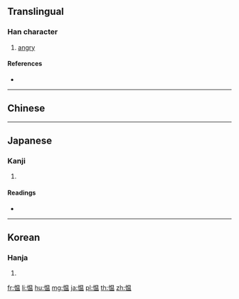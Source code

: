 {{also|慍}}
==Translingual==

===Han character===
{{Han char|rn=61|rad=心|as=09|sn=12|four=|canj=PABT|ids=⿰忄昷}}

# [[angry]]

====References====
* {{Han ref|kx=0395.240|dkj=10954|hdz=42327.150|uh=6120|ud=24864}}

----

==Chinese==
{{zh-see|慍}}

----

==Japanese==

===Kanji===
{{ja-kanji|grade=|rs=心09}}

# {{defn|lang=ja|sort=心09}}

====Readings====
* {{ja-readings|on=[[うん]] (un), [[おん]] (on)|kun=[[うらむ]] (uramu), [[いかる]] (ikaru)}}

----

==Korean==

===Hanja===
{{ko-hanja|hangeul=온|eumhun=|rv=on|mr=on|y=on}}

# {{defn|lang=ko|sort=心09}}

[[fr:愠]]
[[li:愠]]
[[hu:愠]]
[[mg:愠]]
[[ja:愠]]
[[pl:愠]]
[[th:愠]]
[[zh:愠]]